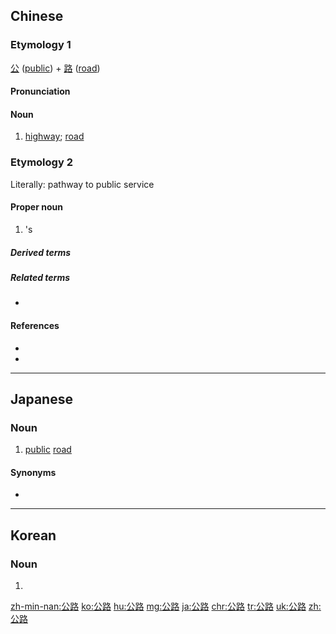 ==Chinese==
{{zh-forms}}

===Etymology 1===
[[公]] ([[public]]) + [[路]] ([[road]])

====Pronunciation====
{{zh-pron
|m=gōnglù
|c=gung1 lou6
|mn=kong-lō͘
|cat=n,pn
}}

====Noun====
{{zh-noun}}

# [[highway]]; [[road]]

===Etymology 2===
Literally: pathway to public service

====Proper noun====
{{zh-proper noun}}

# {{w|Yuan Shu}}'s {{w|Chinese style name}}

=====Derived terms=====
{{zh-der|袁公路}}

=====Related terms=====
* {{zh-l|袁術}}

====References====
* {{pedialite|袁術|lang=cmn}}
* {{pedialite|Yuan Shu}}

{{zh-cat|Elementary}}

----

==Japanese==
{{ja-kanjitab|こう|ろ|yomi=on}}

===Noun===
{{ja-noun|こうろ}}

# [[public]] [[road]]

====Synonyms====
* {{ja-r|公道|こうどう}}

----

==Korean==
{{ko-hanjatab}}

===Noun===
{{ko-noun|hangeul=공로}}

# {{hanja form of|공로|highway}}

[[zh-min-nan:公路]]
[[ko:公路]]
[[hu:公路]]
[[mg:公路]]
[[ja:公路]]
[[chr:公路]]
[[tr:公路]]
[[uk:公路]]
[[zh:公路]]
